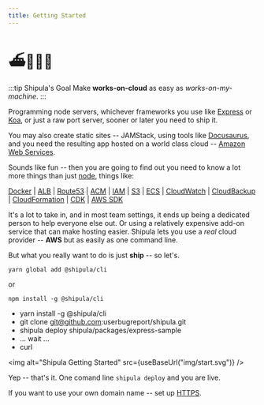```yaml
---
title: Getting Started
---
```



# ⛴🧛🏻‍♂️

:::tip Shipula's Goal
Make **works-on-cloud** as easy as _works-on-my-machine_.
:::

Programming node servers, whichever frameworks you use like [Express](https://expressjs.com/) or [Koa](https://koajs.com/), or just a raw port server, sooner or later you need to ship it.

You may also create static sites -- JAMStack, using tools like [Docusaurus](https://docusaurus.io/), and you need the resulting app hosted on a world class cloud -- [Amazon Web Services](http://aws.amazon.com).

Sounds like fun -- then you are going to find out you need to know a lot more things than just [node](https://nodejs.org), things like:

[Docker](http://docker.com)
| [ALB](https://docs.aws.amazon.com/elasticloadbalancing/latest/application/introduction.html)
| [Route53](https://docs.aws.amazon.com/Route53/latest/DeveloperGuide/Welcome.html)
| [ACM](https://docs.aws.amazon.com/acm/latest/userguide/acm-overview.html)
| [IAM](https://docs.aws.amazon.com/IAM/latest/UserGuide/introduction.html)
| [S3](https://docs.aws.amazon.com/AmazonS3/latest/gsg/GetStartedWithS3.html)
| [ECS](https://docs.aws.amazon.com/AmazonECS/latest/developerguide/Welcome.html)
| [CloudWatch](https://docs.aws.amazon.com/AmazonCloudWatch/latest/monitoring/WhatIsCloudWatch.html)
| [CloudBackup](https://docs.aws.amazon.com/aws-backup/latest/devguide/whatisbackup.html)
| [CloudFormation](https://docs.aws.amazon.com/AWSCloudFormation/latest/UserGuide/Welcome.html)
| [CDK](https://docs.aws.amazon.com/cdk/latest/guide/home.html)
| [AWS SDK](https://docs.aws.amazon.com/sdk-for-javascript/v2/developer-guide/welcome.html)

It's a lot to take in, and in most team settings, it ends up being a dedicated person to help everyone else out.
Or using a relatively expensive add-on service that can make hosting easier.
Shipula lets you use a _real_ cloud provider -- **AWS** but as easily as one command line.

But what you really want to do is just **ship** -- so let's.

```shell
yarn global add @shipula/cli
```

or

```shell
npm install -g @shipula/cli
```

- yarn install -g @shipula/cli
- git clone git@github.com:userbugreport/shipula.git
- shipula deploy shipula/packages/express-sample
- ... wait ...
- curl

<img alt="Shipula Getting Started" src={useBaseUrl("img/start.svg")} />

Yep -- that's it.
One comand line `shipula deploy` and you are live.

If you want to use your own domain name -- set up [HTTPS](./cookbook/https).
